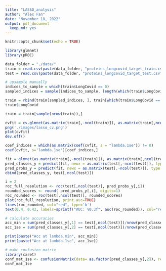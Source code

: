 ---
title: "LASSO_analysis"
author: "Alex Fan"
date: "November 18, 2022"
output: pdf_document
  keep_md: yes
---

```{r setup, include=FALSE}
knitr::opts_chunk$set(echo = TRUE)
```

```{r}
library(glmnet)
library(pROC)
```


```{r}
data_folder = "./data/"
train = read.csv(paste(data_folder, "proteins_longcovid_target_train.csv", sep = ""))
test = read.csv(paste(data_folder, "proteins_longcovid_target_test.csv", sep = ""))
```

```{r}
# upsample manually
indices_to_sample = which(train$LongCovid == 0)
sampled_indices = sample(indices_to_sample, length(which(train$LongCovid == 1)), replace = TRUE)

train = rbind(train[sampled_indices, ], train[which(train$LongCovid == 1),])
train$LongCovid
```

```{r}
train = train[sample(nrow(train)),]
```


```{r}
cvfit = cv.glmnet(as.matrix(train[,-ncol(train)]), as.matrix(train[,ncol(train)]), family = 'binomial', nfolds = nrow(train), type.measure = "deviance", standardize = TRUE)
png('./images/lasso_cv.png')
plot(cvfit)
dev.off()
```

```{r}
coef_indices = which(as.matrix(coef(cvfit, s = "lambda.1se")) != 0)
coef(cvfit, s='lambda.1se')[coef_indices,]
```


```{r}
fit = glmnet(as.matrix(train[,-ncol(train)]), as.matrix(train[,ncol(train)]), family = 'binomial', standardize = TRUE)
pred_classes_y = predict(fit, newx = as.matrix(test[,-ncol(test)]), type = 'class', s  = c(cvfit$lambda.min, cvfit$lambda.1se))
pred_probs_y = predict(fit, newx = as.matrix(test[,-ncol(test)]), type = 'response', s  = c(cvfit$lambda.min, cvfit$lambda.1se))
cbind(pred_classes_y, test[,ncol(test)])
```

```{r}
i = 2
roc_full_resolution <- roc(test[,ncol(test)], pred_probs_y[,i])
rounded_scores <- round( pred_probs_y[,i], digits=1)
roc_rounded <- roc(test[,ncol(test)], rounded_scores)
plot(roc_full_resolution, print.auc=TRUE)
lines(roc_rounded, col="red", type='b')
text(0.4, 0.43, labels=sprintf("AUC: %0.3f", auc(roc_rounded)), col="red")
```

```{r}
# calculate accuracies
acc_min = sum(pred_classes_y[,1] == test[,ncol(test)])/nrow(pred_classes_y)
acc_1se = sum(pred_classes_y[,2] == test[,ncol(test)])/nrow(pred_classes_y)

print(paste("Acc at lambda.min", acc_min))
print(paste("Acc at lambda.1se", acc_1se))
```

```{r}
# make confusion matrix
library(caret)
conf_mat_1se <- confusionMatrix(data= as.factor(pred_classes_y[,2]), reference = as.factor(test[,ncol(test)]))
conf_mat_1se
```

